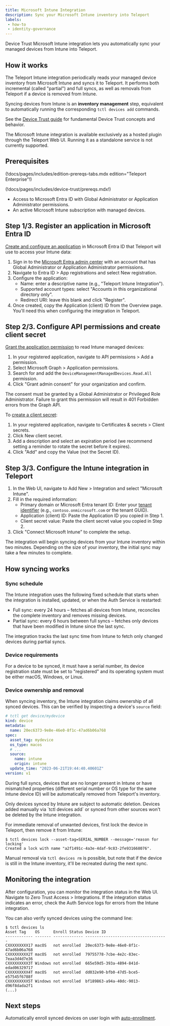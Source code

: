 ```yaml
---
title: Microsoft Intune Integration
description: Sync your Microsoft Intune inventory into Teleport
labels:
 - how-to
 - identity-governance
---
```


Device Trust Microsoft Intune integration lets you automatically sync your managed devices from
Intune into Teleport.

## How it works

The Teleport Intune integration periodically reads your managed device inventory from Microsoft
Intune and syncs it to Teleport. It performs both incremental (called "partial") and full syncs,
as well as removals from Teleport if a device is removed from Intune.

Syncing devices from Intune is an **inventory management** step, equivalent to
automatically running the corresponding `tctl devices add` commands.

See the [Device Trust guide](device-trust.mdx) for fundamental Device Trust concepts
and behavior.

<Admonition type="note">
The Microsoft Intune integration is available exclusively as a hosted plugin through the
Teleport Web UI. Running it as a standalone service is not currently supported.
</Admonition>

## Prerequisites

(!docs/pages/includes/edition-prereqs-tabs.mdx edition="Teleport Enterprise"!)

(!docs/pages/includes/device-trust/prereqs.mdx!)
- Access to Microsoft Entra ID with Global Administrator or Application Administrator permissions.
- An active Microsoft Intune subscription with managed devices.

## Step 1/3. Register an application in Microsoft Entra ID

[Create and configure an application](https://learn.microsoft.com/en-us/graph/auth-register-app-v2)
in Microsoft Entra ID that Teleport will use to access your Intune data:

1. Sign in to the [Microsoft Entra admin center](https://entra.microsoft.com) with an account
   that has Global Administrator or Application Administrator permissions.
2. Navigate to Entra ID > App registrations and select New registration.
3. Configure the application:
   - Name: enter a descriptive name (e.g., "Teleport Intune Integration").
   - Supported account types: select "Accounts in this organizational directory only".
   - Redirect URI: leave this blank and click "Register".
4. Once created, copy the Application (client) ID from the Overview page. You'll need this
   when configuring the integration in Teleport.

## Step 2/3. Configure API permissions and create client secret

[Grant the application permission](https://learn.microsoft.com/en-us/entra/identity-platform/quickstart-configure-app-access-web-apis#application-permission-to-microsoft-graph)
to read Intune managed devices:

1. In your registered application, navigate to API permissions > Add a permission.
2. Select Microsoft Graph > Application permissions.
3. Search for and add the `DeviceManagementManagedDevices.Read.All` permission.
4. Click "Grant admin consent" for your organization and confirm.

<Admonition type="note">
The consent must be granted by a Global Administrator or Privileged Role Administrator. Failure to
grant this permission will result in 401 Forbidden errors from the Graph API.
</Admonition>

To [create a client secret](https://learn.microsoft.com/en-us/graph/auth-register-app-v2#option-2-add-a-client-secret):

1. In your registered application, navigate to Certificates & secrets > Client secrets.
2. Click New client secret.
3. Add a description and select an expiration period (we recommend setting a reminder to rotate
   the secret before it expires).
4. Click "Add" and copy the Value (not the Secret ID).

## Step 3/3. Configure the Intune integration in Teleport

1. In the Web UI, navigate to Add New > Integration and select "Microsoft Intune".
2. Fill in the required information:
   - Primary domain or Microsoft Entra tenant ID: Enter your [tenant identifier](https://learn.microsoft.com/en-us/partner-center/account-settings/find-ids-and-domain-names#find-the-microsoft-entra-tenant-id-and-primary-domain-name)
     (e.g., `contoso.onmicrosoft.com` or the tenant GUID).
   - Application (client) ID: Paste the Application ID you copied in Step 1.
   - Client secret value: Paste the client secret value you copied in Step 2.
3. Click "Connect Microsoft Intune" to complete the setup.

The integration will begin syncing devices from your Intune inventory within two minutes. Depending
on the size of your inventory, the initial sync may take a few minutes to complete.

## How syncing works

### Sync schedule

The Intune integration uses the following fixed schedule that starts when the integration is
installed, updated, or when the Auth Service is restarted:

- Full sync: every 24 hours – fetches all devices from Intune, reconciles the complete
  inventory and removes missing devices.
- Partial sync: every 6 hours between full syncs – fetches only devices that have been modified in
  Intune since the last sync.

The integration tracks the last sync time from Intune to fetch only changed devices during partial
syncs.

### Device requirements

For a device to be synced, it must have a serial number, its device registration state must be set
to "registered" and its operating system must be either macOS, Windows, or Linux.

### Device ownership and removal

When syncing inventory, the Intune integration claims ownership of all synced devices.
This can be verified by inspecting a device's `source` field:

```yaml
# tctl get device/mydevice
kind: device
metadata:
  name: 20ec6373-9e8e-46e0-8f1c-47ad6b06a768
spec:
  asset_tag: mydevice
  os_type: macos
  # ...
  source:
    name: intune
    origin: intune
  update_time: "2023-06-21T19:44:40.40601Z"
version: v1
```

During full syncs, devices that are no longer present in Intune or have mismatched properties
(different serial number or OS type for the same Intune device ID) will be automatically removed
from Teleport's inventory.

<Admonition type="note">
Only devices synced by Intune are subject to automatic deletion. Devices added manually via `tctl
devices add` or synced from other sources won't be deleted by the Intune integration.
</Admonition>

For immediate removal of unwanted devices, first lock the device in Teleport,
then remove it from Intune:

```code
$ tctl devices lock --asset-tag=SERIAL_NUMBER --message='reason for locking'
Created a lock with name "a2f1491c-4a3e-4daf-9c83-2fe931668076".
```

Manual removal via `tctl devices rm` is possible, but note that if the device is still in the Intune
inventory, it'll be recreated during the next sync.

## Monitoring the integration

After configuration, you can monitor the integration status in the Web UI. Navigate to Zero Trust
Access > Integrations. If the integration status indicates an error, check the Auth Service logs for
errors from the Intune integration.

You can also verify synced devices using the command line:

```code
$ tctl devices ls
Asset Tag    OS      Enroll Status Device ID
------------ ------- ------------- ------------------------------------
CXXXXXXXXX17 macOS   not enrolled  20ec6373-9e8e-46e0-8f1c-47ad6b06a768
CXXXXXXXXX2T macOS   not enrolled  79755778-7cbe-4e2c-83ec-7eaa3d4d7e36
CXXXXXXXXX3T Windows not enrolled  665e59d5-393a-4894-841d-edad06329717
CXXXXXXXXX4T macOS   not enrolled  dd032e90-bfb0-47d5-bce5-e57545f6788f
CXXXXXXXXX5T Windows not enrolled  bf189863-a94a-40dc-9013-d96f8dada2f1
(...)
```

## Next steps

Automatically enroll synced devices on user login with
[auto-enrollment](./device-management.mdx#auto-enrollment).
